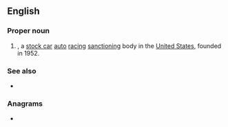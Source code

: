 {{also|arca|-arca}}
==English==
{{wikipedia|Automobile Racing Club of America}}

===Proper noun===
{{en-proper noun}}

# {{lb|en|US|sports}} {{acronym of|en|[[automobile|Automobile]] [[racing|Racing]] [[club|Club]] of [[America]]|nodot=1}}, a [[stock car]] [[auto]] [[racing]] [[sanction]]ing body in the [[United States]], founded in 1952.

===See also===
* {{l|en|NASCAR}}

===Anagrams===
* {{anagrams|en|a=aacr|AACR|Cara|acra|ara-C}}
